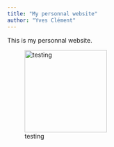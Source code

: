 ```yaml
---
title: "My personnal website"
author: "Yves Clément"
---
```


This is my personnal website.

![testing](images/Capture%20d’écran%202025-01-22%20à%2011.12.57.png){fig-alt="testing" fig-align="right" width="5cm" height="5cm"}
